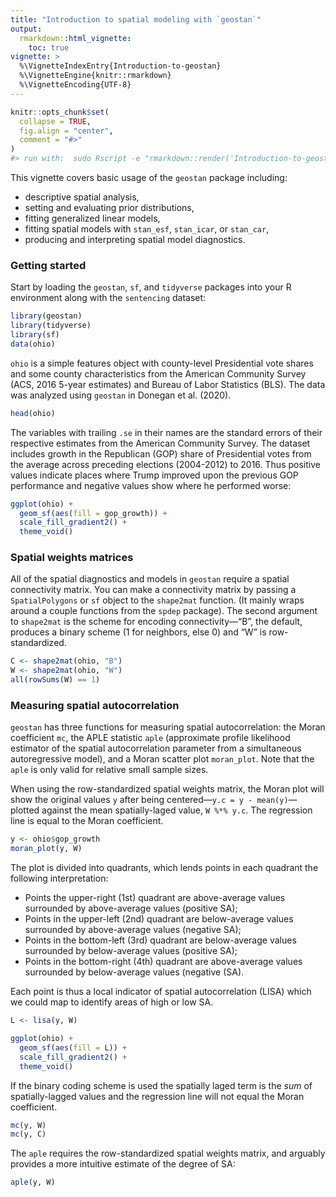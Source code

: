 ```yaml
---
title: "Introduction to spatial modeling with `geostan`"
output:
  rmarkdown::html_vignette:
    toc: true
vignette: >
  %\VignetteIndexEntry{Introduction-to-geostan}
  %\VignetteEngine{knitr::rmarkdown}
  %\VignetteEncoding{UTF-8}
---
```


```r
knitr::opts_chunk$set(
  collapse = TRUE,
  fig.align = "center",
  comment = "#>"
)
#> run with:  sudo Rscript -e "rmarkdown::render('Introduction-to-geostan.Rmd')"
```

This vignette covers basic usage of the `geostan` package including:

- descriptive spatial analysis,
- setting and evaluating prior distributions,
- fitting generalized linear models,
- fitting spatial models with `stan_esf`, `stan_icar`, or `stan_car`,
- producing and interpreting spatial model diagnostics.

### Getting started

Start by loading the `geostan`, `sf`, and `tidyverse` packages into your R environment along with the `sentencing` dataset:

```r
library(geostan)
library(tidyverse)
library(sf)
data(ohio)
```

`ohio` is a simple features object with county-level Presidential vote shares and some county characteristics from the American Community Survey (ACS, 2016 5-year estimates) and Bureau of Labor Statistics (BLS). The data was analyzed using `geostan` in  Donegan et al. (2020). 

```r
head(ohio)
```
The variables with trailing `.se` in their names are the standard errors of their respective estimates from the American Community Survey. The dataset includes growth in the Republican (GOP) share of Presidential votes from the average across preceding elections (2004-2012) to 2016. Thus positive values indicate places where Trump improved upon the previous GOP performance and negative values show where he performed worse:

```r
ggplot(ohio) +
  geom_sf(aes(fill = gop_growth)) +
  scale_fill_gradient2() +
  theme_void()
```

### Spatial weights matrices

All of the spatial diagnostics and models in `geostan` require a spatial connectivity matrix. You can make a connectivity matrix by passing a `SpatialPolygons` or `sf` object to the `shape2mat` function. (It mainly wraps around a couple functions from the `spdep` package). The second argument to `shape2mat` is the scheme for encoding connectivity---"B", the default, produces a binary scheme (1 for neighbors, else 0) and "W" is row-standardized. 

```r
C <- shape2mat(ohio, "B")
W <- shape2mat(ohio, "W")
all(rowSums(W) == 1)
```

### Measuring spatial autocorrelation

`geostan` has three functions for measuring spatial autocorrelation: the Moran coefficient `mc`, the APLE statistic `aple` (approximate profile likelihood estimator of the spatial autocorrelation parameter from a simultaneous autoregressive model), and a Moran scatter plot `moran_plot`. Note that the `aple` is only valid for relative small sample sizes.

When using the row-standardized spatial weights matrix, the Moran plot will show the original values `y` after being centered---`y.c = y - mean(y)`---plotted against the mean spatially-laged value, `W %*% y.c`. The regression line is equal to the Moran coefficient.

```r
y <- ohio$gop_growth
moran_plot(y, W)
```
 The plot is divided into quadrants, which lends points in each quadrant the following interpretation:

- Points the upper-right (1st) quadrant are above-average values surrounded by above-average values (positive SA);
- Points in the upper-left (2nd) quadrant are below-average values surrounded by above-average values (negative SA);
- Points in the bottom-left (3rd) quadrant are below-average values surrounded by below-average values (positive SA);
- Points in the bottom-right (4th) quadrant are above-average values surrounded by below-average values (negative (SA).

Each point is thus a local indicator of spatial autocorrelation (LISA) which we could map to identify areas of high or low SA.

```r
L <- lisa(y, W)

ggplot(ohio) +
  geom_sf(aes(fill = L)) +
  scale_fill_gradient2() +
  theme_void()
```

If the binary coding scheme is used the spatially laged term is the *sum* of spatially-lagged values and the regression line will not equal the Moran coefficient. 

```r
mc(y, W)
mc(y, C)
```

The `aple` requires the row-standardized spatial weights matrix, and arguably provides a more intuitive estimate of the degree of SA:
```r
aple(y, W)
```



